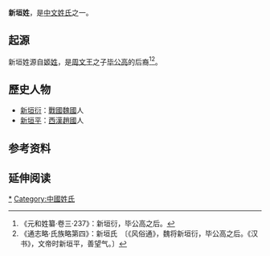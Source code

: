 {{Otheruses|新垣姓 (日本)|subject=中國的新垣姓|other=日本姓氏新垣}}
{{refimprove|time=2016-12-31}}
{{姓氏
|姓氏=新垣
|繁體=新垣
|簡體=新垣
|拼音=Xīnyuán
|中国大陆=
|台湾=
|香港=
|澳门=
|新加坡=
|马来西亚=
|越南=Sư
|韩国=
|反切=
|同音字=
|堂号=
|郡望=
}}

'''新垣姓'''，是[[中文姓氏|中文姓氏]]之一。

== 起源 ==
新垣姓源自[[姬姓|姬姓]]，是[[周文王|周文王]]之子[[毕公高|毕公高]]的后裔<ref>《元和姓纂·卷三·237》：新垣衍，毕公高之后。</ref><ref>《通志略·氏族略第四》：新垣氏　〔《风俗通》，魏将新垣衍，毕公高之后。《汉书》，文帝时新垣平，善望气。〕</ref>。

== 歷史人物 ==
* [[新垣衍|新垣衍]]：[[戰國|戰國]][[魏國_(戰國)|魏國]]人
* [[新垣平|新垣平]]：[[西漢|西漢]][[趙國|趙國]]人

== 参考资料 ==
{{Reflist}}

== 延伸阅读 ==
{{Wikisource further reading}}

[[Category:新垣姓|*]]
[[Category:中國姓氏|Category:中國姓氏]]